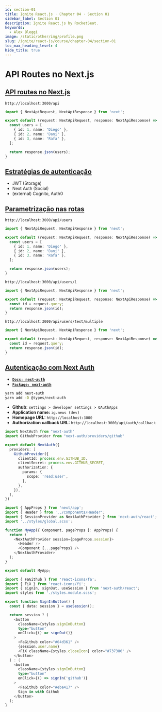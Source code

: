 ```yaml
---
id: section-01
title: Ignite React.js · Chapter 04 · Section 01
sidebar_label: Section 01
description: Ignite React.js by RocketSeat.
keywords:
  - Alex Bleggi
image: /static/other/img/profile.png
slug: /ignite/react-js/course/chapter-04/section-01
toc_max_heading_level: 4
hide_title: true
---
```



# API Routes no Next.js

## [API routes no Next.js](https://app.rocketseat.com.br/node/back-end-no-front-end/group/api-routes-no-next-js/lesson/api-routes-no-next-js)

`http://localhost:3000/api`

```typescript title="src/pages/api/users.ts"
import { NextApiRequest, NextApiResponse } from 'next';

export default (request: NextApiRequest, response: NextApiResponse) => {
  const users = [
    { id: 1, name: 'Diego' },
    { id: 2, name: 'Dani' },
    { id: 3, name: 'Rafa' },
  ];

  return response.json(users);
}
```

## [Estratégias de autenticação](https://app.rocketseat.com.br/node/back-end-no-front-end/group/api-routes-no-next-js/lesson/estrategias-de-autenticacao)

- JWT (Storage)
- Next Auth (Social)
- (external) Cognito, Auth0

## [Parametrização nas rotas](https://app.rocketseat.com.br/node/back-end-no-front-end/group/api-routes-no-next-js/lesson/parametrizacao-nas-rotas)

`http://localhost:3000/api/users`

```typescript title="src/pages/api/users/index.ts"
import { NextApiRequest, NextApiResponse } from 'next';

export default (request: NextApiRequest, response: NextApiResponse) => {
  const users = [
    { id: 1, name: 'Diego' },
    { id: 2, name: 'Dani' },
    { id: 3, name: 'Rafa' },
  ];

  return response.json(users);
}
```

`http://localhost:3000/api/users/1`

```typescript title="src/pages/api/users/[id].ts"
import { NextApiRequest, NextApiResponse } from 'next';

export default (request: NextApiRequest, response: NextApiResponse) => {
  const id = request.query;
  return response.json(id);
}
```

`http://localhost:3000/api/users/test/multiple`

```typescript title="src/pages/api/users/[...params].ts"
import { NextApiRequest, NextApiResponse } from 'next';

export default (request: NextApiRequest, response: NextApiResponse) => {
  const id = request.query;
  return response.json(id);
}
```

## [Autenticação com Next Auth](https://app.rocketseat.com.br/node/back-end-no-front-end/group/api-routes-no-next-js/lesson/autenticacao-com-next-auth)

- **[`Docs: next-auth`](https://next-auth.js.org/getting-started/example)**
- **[`Package: next-auth`](hhttps://www.npmjs.com/package/next-auth)**

```bash
yarn add next-auth
yarn add -D @types/next-auth
```

- **Github:** `settings > developer settings > OAuthApps`
- **Application name:** `ig.news (dev)`
- **Homepage URL:** `http://localhost:3000`
- **Authorization callback URL:** `http://localhost:3000/api/auth/callback`

```typescript {1-16} title="src/pages/api/auth/[...nextauth].tsx"
import NextAuth from "next-auth"
import GithubProvider from "next-auth/providers/github"

export default NextAuth({
  providers: [
    GithubProvider({
      clientId: process.env.GITHUB_ID,
      clientSecret: process.env.GITHUB_SECRET,
      authorization: {
        params: {
          scope: 'read:user',
        },
      },
    }),
  ],
})
```

```typescript {3,8,11} title="src/pages/_app.tsx"
import { AppProps } from 'next/app';
import { Header } from '../components/Header';
import { SessionProvider as NextAuthProvider } from 'next-auth/react';
import '../styles/global.scss';

function MyApp({ Component, pageProps }: AppProps) {
  return (
    <NextAuthProvider session={pageProps.session}>
      <Header />
      <Component {...pageProps} />
    </NextAuthProvider>
  );
}

export default MyApp;
```

```typescript {3,7,8,13,16,23} title="src/components/SignInButton/index.tsx"
import { FaGithub } from 'react-icons/fa';
import { FiX } from 'react-icons/fi';
import { signIn, signOut, useSession } from 'next-auth/react';
import styles from './styles.module.scss';

export function SignInButton() {
  const { data: session } = useSession();

  return session ? (
    <button
      className={styles.signInButton}
      type="button"
      onClick={() => signOut()}
    >
      <FaGithub color="#04d361" />
      {session.user.name}
      <FiX className={styles.closeIcon} color="#737380" />
    </button>
  ) : (
    <button
      className={styles.signInButton}
      type="button"
      onClick={() => signIn('github')}
    >
      <FaGithub color="#eba417" />
      Sign in with Github
    </button>
  );
}
```
